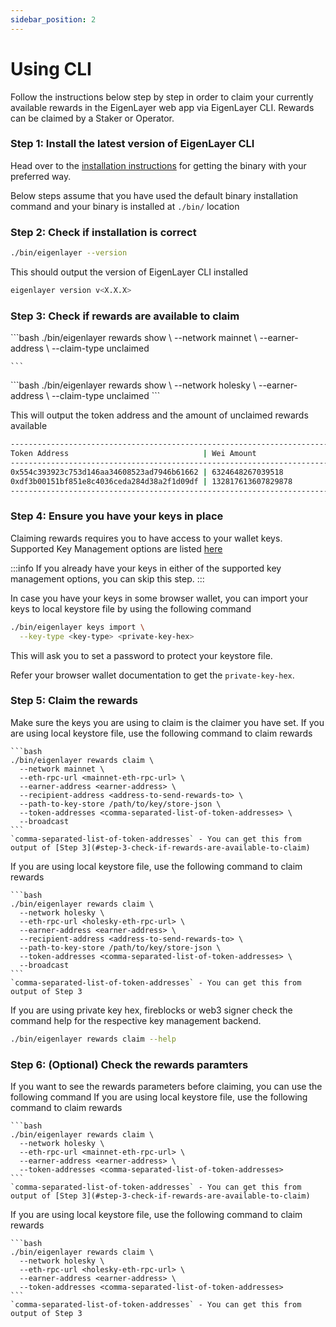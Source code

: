 ```yaml
---
sidebar_position: 2
---
```




# Using CLI

Follow the instructions below step by step in order to claim your currently available rewards in the EigenLayer web app via EigenLayer CLI. Rewards can be claimed by a Staker or Operator.

### Step 1: Install the latest version of EigenLayer CLI

Head over to the [installation instructions](https://github.com/Layr-Labs/eigenlayer-cli#install-eigenlayer-cli-using-a-binary) for getting the binary with your preferred way. 

Below steps assume that you have used the default binary installation command and your binary is installed at `./bin/` location


### Step 2: Check if installation is correct
```bash
./bin/eigenlayer --version
```
This should output the version of EigenLayer CLI installed
```bash
eigenlayer version v<X.X.X>
```

### Step 3: Check if rewards are available to claim
<Tabs groupId="network">
  <TabItem value="mainnet" label="Mainnet">
    ```bash
    ./bin/eigenlayer rewards show \
      --network mainnet \
      --earner-address <earner-address> \
      --claim-type unclaimed

    ```

  </TabItem>
  <TabItem value="holesky" label="Holesky">
    ```bash
    ./bin/eigenlayer rewards show \
      --network holesky \
      --earner-address <earner-address> \
      --claim-type unclaimed
    ```
  </TabItem>
</Tabs>

This will output the token address and the amount of unclaimed rewards available 
```bash
---------------------------------------------------------------------------------------
Token Address                              | Wei Amount
---------------------------------------------------------------------------------------
0x554c393923c753d146aa34608523ad7946b61662 | 6324648267039518
0xdf3b00151bf851e8c4036ceda284d38a2f1d09df | 132817613607829878
---------------------------------------------------------------------------------------
```

### Step 4: Ensure you have your keys in place
Claiming rewards requires you to have access to your wallet keys. 
Supported Key Management options are listed [here](https://github.com/Layr-Labs/eigenlayer-cli/blob/master/README.md#supported-key-management-backends)

:::info
If you already have your keys in either of the supported key management options, you can skip this step.
:::

In case you have your keys in some browser wallet, you can import your keys to local keystore file by using the following command
```bash
./bin/eigenlayer keys import \
  --key-type <key-type> <private-key-hex>
```
This will ask you to set a password to protect your keystore file.

Refer your browser wallet documentation to get the `private-key-hex`.

### Step 5: Claim the rewards

Make sure the keys you are using to claim is the claimer you have set.
<Tabs groupId="network">
  <TabItem value="mainnet" label="Mainnet">
    If you are using local keystore file, use the following command to claim rewards
    
    ```bash
    ./bin/eigenlayer rewards claim \
      --network mainnet \
      --eth-rpc-url <mainnet-eth-rpc-url> \
      --earner-address <earner-address> \
      --recipient-address <address-to-send-rewards-to> \
      --path-to-key-store /path/to/key/store-json \
      --token-addresses <comma-separated-list-of-token-addresses> \
      --broadcast
    ```
    `comma-separated-list-of-token-addresses` - You can get this from output of [Step 3](#step-3-check-if-rewards-are-available-to-claim)

  </TabItem>
  <TabItem value="holesky" label="Holesky">
    If you are using local keystore file, use the following command to claim rewards
    
    ```bash
    ./bin/eigenlayer rewards claim \
      --network holesky \
      --eth-rpc-url <holesky-eth-rpc-url> \
      --earner-address <earner-address> \
      --recipient-address <address-to-send-rewards-to> \
      --path-to-key-store /path/to/key/store-json \
      --token-addresses <comma-separated-list-of-token-addresses> \
      --broadcast
    ```
    `comma-separated-list-of-token-addresses` - You can get this from output of Step 3
  </TabItem>
</Tabs>

If you are using private key hex, fireblocks or web3 signer check the command help for the respective key management backend.
```bash
./bin/eigenlayer rewards claim --help
```

### Step 6: (Optional) Check the rewards paramters
If you want to see the rewards parameters before claiming, you can use the following command
<Tabs groupId="network">
  <TabItem value="mainnet" label="Mainnet">
    If you are using local keystore file, use the following command to claim rewards
    
    ```bash
    ./bin/eigenlayer rewards claim \
      --network holesky \
      --eth-rpc-url <mainnet-eth-rpc-url> \
      --earner-address <earner-address> \
      --token-addresses <comma-separated-list-of-token-addresses>
    ```
    `comma-separated-list-of-token-addresses` - You can get this from output of [Step 3](#step-3-check-if-rewards-are-available-to-claim)

  </TabItem>
  <TabItem value="holesky" label="Holesky">
    If you are using local keystore file, use the following command to claim rewards
    
    ```bash
    ./bin/eigenlayer rewards claim \
      --network holesky \
      --eth-rpc-url <holesky-eth-rpc-url> \
      --earner-address <earner-address> \
      --token-addresses <comma-separated-list-of-token-addresses>
    ```
    `comma-separated-list-of-token-addresses` - You can get this from output of Step 3
  </TabItem>
</Tabs>